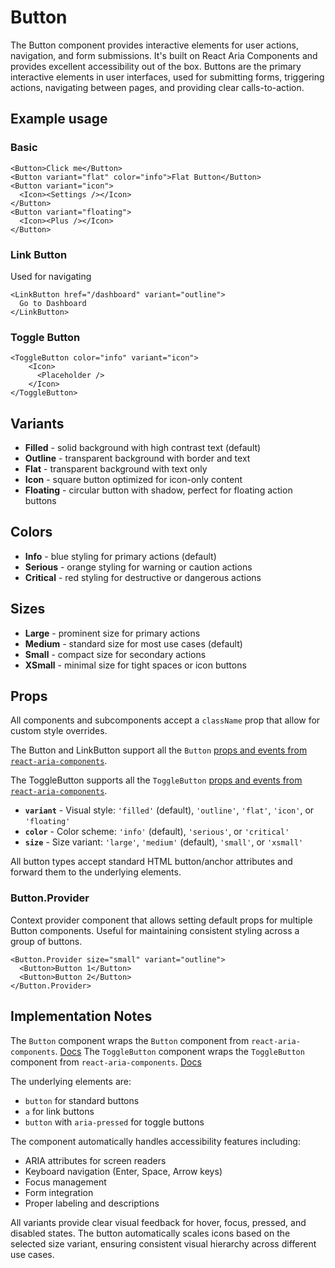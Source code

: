 

<Meta of={ButtonStories} />

# Button
The Button component provides interactive elements for user actions, navigation, and form submissions. It's built on React Aria Components and provides excellent accessibility out of the box. Buttons are the primary interactive elements in user interfaces, used for submitting forms, triggering actions, navigating between pages, and providing clear calls-to-action.

## Example usage

### Basic
```tsx
<Button>Click me</Button>
<Button variant="flat" color="info">Flat Button</Button>
<Button variant="icon">
  <Icon><Settings /></Icon>
</Button>
<Button variant="floating">
  <Icon><Plus /></Icon>
</Button>
```

<Canvas of={ButtonStories.Default} />

### Link Button
Used for navigating
```tsx
<LinkButton href="/dashboard" variant="outline">
  Go to Dashboard
</LinkButton>
```

### Toggle Button
```tsx
<ToggleButton color="info" variant="icon">
    <Icon>
      <Placeholder />
    </Icon>
</ToggleButton>
```

## Variants

* **Filled** - solid background with high contrast text (default)
* **Outline** - transparent background with border and text
* **Flat** - transparent background with text only
* **Icon** - square button optimized for icon-only content
* **Floating** - circular button with shadow, perfect for floating action buttons

## Colors

* **Info** - blue styling for primary actions (default)
* **Serious** - orange styling for warning or caution actions
* **Critical** - red styling for destructive or dangerous actions

## Sizes

* **Large** - prominent size for primary actions
* **Medium** - standard size for most use cases (default)
* **Small** - compact size for secondary actions
* **XSmall** - minimal size for tight spaces or icon buttons

## Props
All components and subcomponents accept a `className` prop that allow for custom style overrides.

The Button and LinkButton support all the `Button` [props and events from `react-aria-components`](https://react-spectrum.adobe.com/react-aria/Button.html#props).

The ToggleButton supports all the `ToggleButton` [props and events from `react-aria-components`](https://react-spectrum.adobe.com/react-aria/ToggleButton.html#props).

* **`variant`** - Visual style: `'filled'` (default), `'outline'`, `'flat'`, `'icon'`, or `'floating'`
* **`color`** - Color scheme: `'info'` (default), `'serious'`, or `'critical'`
* **`size`** - Size variant: `'large'`, `'medium'` (default), `'small'`, or `'xsmall'`

All button types accept standard HTML button/anchor attributes and forward them to the underlying elements.

### Button.Provider
Context provider component that allows setting default props for multiple Button components. Useful for maintaining consistent styling across a group of buttons.

```tsx
<Button.Provider size="small" variant="outline">
  <Button>Button 1</Button>
  <Button>Button 2</Button>
</Button.Provider>
```

## Implementation Notes
The `Button` component wraps the `Button` component from `react-aria-components`. [Docs](https://react-spectrum.adobe.com/react-spectrum/Button.html)
The `ToggleButton` component wraps the `ToggleButton` component from `react-aria-components`. [Docs](https://react-spectrum.adobe.com/react-aria/ToggleButton.html)

The underlying elements are:
- `button` for standard buttons
- `a` for link buttons
- `button` with `aria-pressed` for toggle buttons

The component automatically handles accessibility features including:
- ARIA attributes for screen readers
- Keyboard navigation (Enter, Space, Arrow keys)
- Focus management
- Form integration
- Proper labeling and descriptions

All variants provide clear visual feedback for hover, focus, pressed, and disabled states. The button automatically scales icons based on the selected size variant, ensuring consistent visual hierarchy across different use cases.
